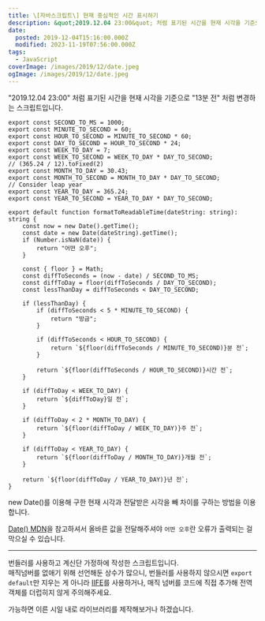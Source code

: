 ```yaml
---
title: \[자바스크립트\] 현재 중심적인 시간 표시하기
description: &quot;2019.12.04 23:00&quot; 처럼 표기된 시간을 현재 시각을 기준으로 &quot;13분 전&quot; 처럼 변경하는 스크립트입니다. export const SECOND_TO_MS = 1000; export const MINUTE_TO_SECOND = 60; export const HOUR_TO_SECOND = MINUTE_TO_SECOND * 60; export const DAY_TO_SECOND = HOUR_TO_SECOND * 24; export const WEEK_TO_DAY = 7; export const WEEK_TO_SECOND = WEEK_TO_DAY * DAY_TO_SECOND; // (365.24 / 12).toFixed(2) export const
date:
  posted: 2019-12-04T15:16:00.000Z
  modified: 2023-11-19T07:56:00.000Z
tags:
  - JavaScript
coverImage: /images/2019/12/date.jpeg
ogImage: /images/2019/12/date.jpeg
---
```


"2019.12.04 23:00" 처럼 표기된 시간을 현재 시각을 기준으로 "13분 전" 처럼 변경하는 스크립트입니다.

```
export const SECOND_TO_MS = 1000;
export const MINUTE_TO_SECOND = 60;
export const HOUR_TO_SECOND = MINUTE_TO_SECOND * 60;
export const DAY_TO_SECOND = HOUR_TO_SECOND * 24;
export const WEEK_TO_DAY = 7;
export const WEEK_TO_SECOND = WEEK_TO_DAY * DAY_TO_SECOND;
// (365.24 / 12).toFixed(2)
export const MONTH_TO_DAY = 30.43;
export const MONTH_TO_SECOND = MONTH_TO_DAY * DAY_TO_SECOND;
// Consider leap year
export const YEAR_TO_DAY = 365.24;
export const YEAR_TO_SECOND = YEAR_TO_DAY * DAY_TO_SECOND;

export default function formatToReadableTime(dateString: string): string {
    const now = new Date().getTime();
    const date = new Date(dateString).getTime();
    if (Number.isNaN(date)) {
        return "어떤 오후";
    }

    const { floor } = Math;
    const diffToSeconds = (now - date) / SECOND_TO_MS;
    const diffToDay = floor(diffToSeconds / DAY_TO_SECOND);
    const lessThanDay = diffToSeconds < DAY_TO_SECOND;

    if (lessThanDay) {
        if (diffToSeconds < 5 * MINUTE_TO_SECOND) {
            return "방금";
        }

        if (diffToSeconds < HOUR_TO_SECOND) {
            return `${floor(diffToSeconds / MINUTE_TO_SECOND)}분 전`;
        }

        return `${floor(diffToSeconds / HOUR_TO_SECOND)}시간 전`;
    }

    if (diffToDay < WEEK_TO_DAY) {
        return `${diffToDay}일 전`;
    }

    if (diffToDay < 2 * MONTH_TO_DAY) {
        return `${floor(diffToDay / WEEK_TO_DAY)}주 전`;
    }

    if (diffToDay < YEAR_TO_DAY) {
        return `${floor(diffToDay / MONTH_TO_DAY)}개월 전`;
    }

    return `${floor(diffToDay / YEAR_TO_DAY)}년 전`;
}

```

new Date()를 이용해 구한 현재 시각과 전달받은 시각을 빼 차이를 구하는 방법을 이용합니다.

[Date() MDN](https://developer.mozilla.org/en-US/docs/Web/JavaScript/Reference/Global%5FObjects/Date/Date)을 참고하셔서 올바른 값을 전달해주셔야 `어떤 오후`란 오류가 출력되는 걸 막으실 수 있습니다.

---

번들러를 사용하고 계신단 가정하에 작성한 스크립트입니다.  
매직넘버를 없애기 위해 선언해둔 상수가 많으니, 번들러를 사용하지 않으시면 `export default`만 지우는 게 아니라 [IIFE](https://developer.mozilla.org/en-US/docs/Glossary/IIFE)를 사용하거나, 매직 넘버를 코드에 직접 추가해 전역 객체를 더럽히지 않게 주의해주세요.

가능하면 이른 시일 내로 라이브러리를 제작해보거나 하겠습니다.